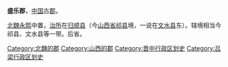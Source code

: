'''盛乐郡'''，[[中国|中国]]古[[郡|郡]]。

[[北魏|北魏]][[永熙_(北魏)|永熙]]中置，[[治所|治所]]在[[归顺县|归顺县]]（今[[山西省|山西省]][[祁县|祁县]]境，一说在[[文水县|文水县]]东）。辖境相当今祁县、文水县等一带。后省。

{{南北朝行政区划小作品}}
{{DEFAULTSORT:S}}
[[Category:北魏的郡|Category:北魏的郡]]
[[Category:山西的郡|Category:山西的郡]]
[[Category:晋中行政区划史|Category:晋中行政区划史]]
[[Category:吕梁行政区划史|Category:吕梁行政区划史]]